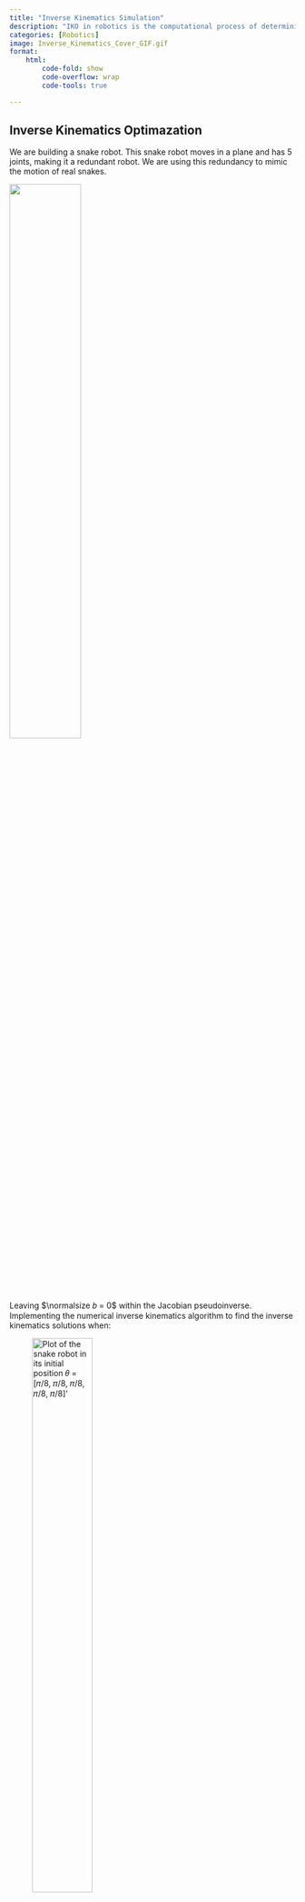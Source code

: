 ```yaml
---
title: "Inverse Kinematics Simulation"
description: "IKO in robotics is the computational process of determining optimal joint configurations to achieve a desired end-effector pose. It plays a vital role in tasks like motion planning and control, enhancing the accuracy of robotic movements"
categories: [Robotics]
image: Inverse_Kinematics_Cover_GIF.gif 
format:
    html: 
        code-fold: show
        code-overflow: wrap
        code-tools: true

---
```


## Inverse Kinematics Optimazation

We are building a snake robot. This snake robot moves in a plane and has 5 joints, making it a redundant robot. We are using this redundancy to mimic the motion of real snakes.

![](Images/Inv_diagram.png){fig-align="center" width=50%} 

Leaving $\normalsize 𝑏 = 0$ within the Jacobian pseudoinverse. Implementing the numerical inverse kinematics algorithm to find the inverse kinematics solutions when:


![Plot of the snake robot in its initial position 𝜃 = [𝜋/8, 𝜋/8, 𝜋/8, 𝜋/8, 𝜋/8]'](Images/Inverse_Default_plot.png){fig-align="center" width=50%} 



* **Case 1: 𝐿 = 1 and the desired end-effector pose is:**

**$\normalsize T_{sb} = [rotz(\pi/4), [3; 2; 0]; 0 \, 0 \, 0 \, 1]$**

### Implementations

#### Python

```python
import numpy as np
import matplotlib
import matplotlib.pyplot as plt
matplotlib.use('Agg')  # Set the backend to a non-interactive backend
import matplotlib.animation as animation
from matplotlib.animation import PillowWriter

# Define the necessary functions
def bracket3(S):
    return np.array([[0, -S[2], S[1]], [S[2], 0, -S[0]], [-S[1], S[0], 0]])

def expm(A):
    return np.linalg.matrix_power(np.eye(A.shape[0]) + A / 16, 16)

def adjointM(T):
    R = T[0:3, 0:3]
    p = T[0:3, 3]
    return np.block([[R, np.zeros((3, 3))], [bracket3(p) @ R, R]])

def r2axisangle(R):
    if np.linalg.norm(R - np.eye(3)) < 1e-3:
        return np.array([0, 0, 0])
    else:
        theta = np.arccos(0.5 * (np.trace(R) - 1))
        omega_hat = 1 / (2 * np.sin(theta)) * (R - R.T)
        omega = np.array([omega_hat[2, 1], omega_hat[0, 2], omega_hat[1, 0]])
        return omega * theta

def bracket_s(s):
    return np.array([[0, -s[2], s[1], s[3]], [s[2], 0, -s[0], s[4]], [-s[1], s[0], 0, s[5]], [0, 0, 0, 0]])

def fk(M, S, theta):
    T = np.eye(4)
    theta = np.atleast_1d(theta)
    for i in range(len(theta)):
        T = np.dot(T, expm(bracket_s(S[:, i]) * theta[i]))
    return np.dot(T, M)

def JacS(S, theta):
    T = np.eye(4)
    Js = np.zeros((6, len(theta)))
    for i in range(len(theta)):
        Si = S[:, i]
        Js[:, i] = adjointM(T) @ Si
        T = np.dot(T, expm(bracket_s(Si) * theta[i]))
    return Js

def rotz(angle):
    c, s = np.cos(angle), np.sin(angle)
    return np.array([[c, -s, 0], [s, c, 0], [0, 0, 1]])

# Initialize plot
fig, ax = plt.subplots()
ax.set_xlim(-6, 6)
ax.set_ylim(-6, 6)
ax.grid(True)
line, = ax.plot([], [], 'o-', color=[1, 0.5, 0], linewidth=4)
plt.ion()

# Initialize parameters
L = 1
theta = np.array([np.pi/8] * 5)

S1 = np.array([0, 0, 1, 0, 0, 0])
S2 = np.array([0, 0, 1, 0, -1 * L, 0])
S3 = np.array([0, 0, 1, 0, -2 * L, 0])
S4 = np.array([0, 0, 1, 0, -3 * L, 0])
S5 = np.array([0, 0, 1, 0, -4 * L, 0])

# Create S_eq by concatenating the individual S vectors horizontally
S = np.column_stack((S1, S2, S3, S4, S5))

M = np.vstack([np.hstack([np.eye(3), np.array([[5*L, 0, 0]]).T]), [0, 0, 0, 1]])
M1 = np.vstack([np.hstack([np.eye(3), np.array([[1*L, 0, 0]]).T]), [0, 0, 0, 1]])
M2 = np.vstack([np.hstack([np.eye(3), np.array([[2*L, 0, 0]]).T]), [0, 0, 0, 1]])
M3 = np.vstack([np.hstack([np.eye(3), np.array([[3*L, 0, 0]]).T]), [0, 0, 0, 1]])
M4 = np.vstack([np.hstack([np.eye(3), np.array([[4*L, 0, 0]]).T]), [0, 0, 0, 1]])

# Desired transformation
T_d = np.vstack([np.hstack([rotz(np.pi/4), np.array([[3, 2, 0]]).T]), [0, 0, 0, 1]])
Xd = np.concatenate([r2axisangle(T_d[0:3, 0:3]), T_d[0:3, 3]])

# Initial forward kinematics
T = fk(M, S, theta)
X = np.concatenate([r2axisangle(T[0:3, 0:3]), T[0:3, 3]])

# Animation function
def update(frame):
    global theta, T, X
    if np.linalg.norm(Xd - X) > 1e-1:
        # Calculate joint transformations
        T1 = fk(M1, S[:, 0:1], theta[0])
        T2 = fk(M2, S[:, 0:2], [theta[0], theta[1]])
        T3 = fk(M3, S[:, 0:3], [theta[0], theta[1], theta[2]])
        T4 = fk(M4, S[:, 0:4], [theta[0], theta[1], theta[2], theta[3]])
        P_v = np.array([[0, 0]] + [T1[0:2, 3]]+ [T2[0:2, 3]]+ [T3[0:2, 3]]+ [T4[0:2, 3]] + [T[0:2, 3]]).T
        
        # Draw the robot
        line.set_data(P_v[0, :], P_v[1, :])
        
        # Update Jacobians and compute delta_theta
        JS = JacS(S, theta)
        Jb = np.dot(adjointM(np.linalg.inv(T)), JS)
        J_geometric = np.block([[T[0:3, 0:3], np.zeros((3, 3))], [np.zeros((3, 3)), T[0:3, 0:3]]]) @ Jb
        V = Xd - X
        delta_theta = np.dot(np.linalg.pinv(J_geometric), V)
        
        # Update theta
        theta += 0.1 * delta_theta
        print(theta)
        T = fk(M, S, theta)
        X = np.concatenate([r2axisangle(T[0:3, 0:3]), T[0:3, 3]])

    return line,

# Create and save the animation
ani = animation.FuncAnimation(fig, update, frames=np.arange(100), interval=200, blit=False)

# Save the animation
writer = PillowWriter(fps=7)  
ani.save("Inverse_Kinematics_1.gif", writer=writer)
```


At each iteration we first plot the robot and save a video frame. Then we calculate the Jacobian and perform numerical inverse kinematics. The loop terminates when the actual pose is close to the desired pose.

#### MATLAB

<details>
<summary>Code</summary>

```matlab

close all
clear
clc

% create figure
figure
axis([-6, 6, -6, 6])
grid on
hold on

% save as a video file
v = VideoWriter('Inverse_Kinematics_1.mp4', 'MPEG-4');
v.FrameRate = 25;
open(v);

% initial joint values
L = 1;
theta = [pi/8; pi/8; pi/8; pi/8; pi/8];

S1 = [0 0 1 0 0 0]';
S2 = [0 0 1 0 -1*L 0]';
S3 = [0 0 1 0 -2*L 0]';
S4 = [0 0 1 0 -3*L 0]';
S5 = [0 0 1 0 -4*L 0]';

S_eq = [S1, S2, S3, S4, S5];   
M = [eye(3), [5*L;0;0]; 0 0 0 1];
M1 = [eye(3), [1*L;0;0]; 0 0 0 1];
M2 = [eye(3), [2*L;0;0]; 0 0 0 1];
M3 = [eye(3), [3*L;0;0]; 0 0 0 1];
M4 = [eye(3), [4*L;0;0]; 0 0 0 1];

% Given desired Transformation matrices T_d
T_d = [rotz(pi/4), [3;2;0]; 0 0 0 1];
Xd = [r2axisangle(T_d(1:3, 1:3)); T_d(1:3,4)];

% T with initial joint positions
T = fk(M, S_eq, theta);
X = [r2axisangle(T(1:3, 1:3)); T(1:3,4)];

while norm(Xd - X) > 1e-2

    p0 = [0; 0]; % plot the robot
    T1 = fk(M1, S1, theta(1)); % 1. get the position of each link
    T2 = fk(M2, [S1, S2], [theta(1), theta(2)]);
    T3 = fk(M3, [S1, S2, S3], [theta(1), theta(2), theta(3)]);
    T4 = fk(M4, [S1, S2, S3, S4], [theta(1), theta(2), theta(3), theta(4)]);
    P_v = [p0, T1(1:2, 4), T2(1:2, 4), T3(1:2, 4), T4(1:2, 4), T(1:2, 4)];

    cla; % 2. draw the robot and save the frame
    plot(P_v(1,:), P_v(2,:), 'o-', 'color',[1, 0.5, 0],'linewidth',4)
    drawnow
    frame = getframe(gcf);
    writeVideo(v, frame); % My Implementation for inverse kinematics calculation below

    JS = JacS(S_eq, theta); % Updated Space Jacobian
    Jb = adjointM(inv(T))*JS; %Updated Body Jacobian
    J = [T(1:3, 1:3) zeros(3); zeros(3) T(1:3, 1:3)] * Jb; % Updated Geometric Jacobian
    V = Xd - X;

    delta_theta = pinv(J)*V +(eye(5) - pinv(J)*J)*[0;0;0;0;0];

    theta = double(theta + 0.1 * delta_theta); % Updating theta until the while loop is satisfied to get the desired joint positions
    T = fk(M, S_eq, theta);
    X = [r2axisangle(T(1:3, 1:3)); T(1:3,4)];
end

close(v);
close all
```

</details>

#### Result:

<img src="Inverse_Kinematics_1.gif" alt="Animated GIF" loop width="50%" height="50%">


* **Case 2: 𝐿 = 1 and the desired end-effector pose is:**

**$\normalsize T_{sb} = [rotz(\pi/2), [-2; 4; 0]; 0 \, 0 \, 0 \, 1]$**

### Implementations

#### Python

```python
import numpy as np
import matplotlib
matplotlib.use('Agg')  # Set the backend to a non-interactive backend
import matplotlib.pyplot as plt
import matplotlib.animation as animation
from matplotlib.animation import PillowWriter

# Define the necessary functions
def bracket3(S):
    return np.array([[0, -S[2], S[1]], [S[2], 0, -S[0]], [-S[1], S[0], 0]])

def expm(A):
    return np.linalg.matrix_power(np.eye(A.shape[0]) + A / 16, 16)

def adjointM(T):
    R = T[0:3, 0:3]
    p = T[0:3, 3]
    return np.block([[R, np.zeros((3, 3))], [bracket3(p) @ R, R]])

def r2axisangle(R):
    if np.linalg.norm(R - np.eye(3)) < 1e-3:
        return np.array([0, 0, 0])
    else:
        theta = np.arccos(0.5 * (np.trace(R) - 1))
        omega_hat = 1 / (2 * np.sin(theta)) * (R - R.T)
        omega = np.array([omega_hat[2, 1], omega_hat[0, 2], omega_hat[1, 0]])
        return omega * theta

def bracket_s(s):
    return np.array([[0, -s[2], s[1], s[3]], [s[2], 0, -s[0], s[4]], [-s[1], s[0], 0, s[5]], [0, 0, 0, 0]])

def fk(M, S, theta):
    T = np.eye(4)
    theta = np.atleast_1d(theta)
    for i in range(len(theta)):
        T = np.dot(T, expm(bracket_s(S[:, i]) * theta[i]))
    return np.dot(T, M)

def JacS(S, theta):
    T = np.eye(4)
    Js = np.zeros((6, len(theta)))
    for i in range(len(theta)):
        Si = S[:, i]
        Js[:, i] = np.dot(adjointM(T), Si)
        T = np.dot(T, expm(bracket_s(Si) * theta[i]))
    return Js

def rotz(angle):
    c, s = np.cos(angle), np.sin(angle)
    return np.array([[c, -s, 0], [s, c, 0], [0, 0, 1]])

# Initialize plot
fig, ax = plt.subplots()
ax.set_xlim(-6, 6)
ax.set_ylim(-6, 6)
ax.grid(True)
line, = ax.plot([], [], 'o-', color=[1, 0.5, 0], linewidth=4)
plt.ion()

# Initialize parameters
L = 1
theta = np.array([np.pi/8] * 5)

S1 = np.array([0, 0, 1, 0, 0, 0])
S2 = np.array([0, 0, 1, 0, -1 * L, 0])
S3 = np.array([0, 0, 1, 0, -2 * L, 0])
S4 = np.array([0, 0, 1, 0, -3 * L, 0])
S5 = np.array([0, 0, 1, 0, -4 * L, 0])

# Create S_eq by concatenating the individual S vectors horizontally
S = np.column_stack((S1, S2, S3, S4, S5))

M = np.vstack([np.hstack([np.eye(3), np.array([[5*L, 0, 0]]).T]), [0, 0, 0, 1]])
M1 = np.vstack([np.hstack([np.eye(3), np.array([[1*L, 0, 0]]).T]), [0, 0, 0, 1]])
M2 = np.vstack([np.hstack([np.eye(3), np.array([[2*L, 0, 0]]).T]), [0, 0, 0, 1]])
M3 = np.vstack([np.hstack([np.eye(3), np.array([[3*L, 0, 0]]).T]), [0, 0, 0, 1]])
M4 = np.vstack([np.hstack([np.eye(3), np.array([[4*L, 0, 0]]).T]), [0, 0, 0, 1]])

# Desired transformation
T_d = np.vstack([np.hstack([rotz(np.pi/2), np.array([[-2, 4, 0]]).T]), [0, 0, 0, 1]])
Xd = np.concatenate([r2axisangle(T_d[0:3, 0:3]), T_d[0:3, 3]])

# Initial forward kinematics
T = fk(M, S, theta)
X = np.concatenate([r2axisangle(T[0:3, 0:3]), T[0:3, 3]])

# Animation function
def update(frame):
    global theta, T, X
    if np.linalg.norm(Xd - X) > 1e-1:
        # Calculate joint transformations
        T1 = fk(M1, S[:, 0:1], theta[0])
        T2 = fk(M2, S[:, 0:2], [theta[0], theta[1]])
        T3 = fk(M3, S[:, 0:3], [theta[0], theta[1], theta[2]])
        T4 = fk(M4, S[:, 0:4], [theta[0], theta[1], theta[2], theta[3]])
        P_v = np.array([[0, 0]] + [T1[0:2, 3]]+ [T2[0:2, 3]]+ [T3[0:2, 3]]+ [T4[0:2, 3]] + [T[0:2, 3]]).T
        
        # Draw the robot
        line.set_data(P_v[0, :], P_v[1, :])
        
        # Update Jacobians and compute delta_theta
        JS = JacS(S, theta)
        Jb = np.dot(adjointM(np.linalg.inv(T)), JS)
        J_geometric = np.block([[T[0:3, 0:3], np.zeros((3, 3))], [np.zeros((3, 3)), T[0:3, 0:3]]]) @ Jb
        V = Xd - X
        delta_theta = np.dot(np.linalg.pinv(J_geometric), V)
        
        # Update theta
        theta += 0.1 * delta_theta
        print(theta)
        T = fk(M, S, theta)
        X = np.concatenate([r2axisangle(T[0:3, 0:3]), T[0:3, 3]])

    return line,

# Create and save the animation
ani = animation.FuncAnimation(fig, update, frames=np.arange(100), interval=200, blit=False)

# Save the animation
writer = PillowWriter(fps=7)  
ani.save("Inverse_Kinematics_2.gif", writer=writer)
```


#### MATLAB

<details>
<summary>Code</summary>

```matlab

close all
clear
clc

% create figure
figure
axis([-6, 6, -6, 6])
grid on
hold on

% save as a video file
v = VideoWriter('Inverse_Kinematics_2.mp4', 'MPEG-4');
v.FrameRate = 25;
open(v);

% initial joint values
L = 1;
theta = [pi/8; pi/8; pi/8; pi/8; pi/8];

S1 = [0 0 1 0 0 0]';
S2 = [0 0 1 0 -1*L 0]';
S3 = [0 0 1 0 -2*L 0]';
S4 = [0 0 1 0 -3*L 0]';
S5 = [0 0 1 0 -4*L 0]';

S_eq = [S1, S2, S3, S4, S5];   
M = [eye(3), [5*L;0;0]; 0 0 0 1];
M1 = [eye(3), [1*L;0;0]; 0 0 0 1];
M2 = [eye(3), [2*L;0;0]; 0 0 0 1];
M3 = [eye(3), [3*L;0;0]; 0 0 0 1];
M4 = [eye(3), [4*L;0;0]; 0 0 0 1];

% Given desired Transformation matrices T_d
T_d = [rotz(pi/4), [-2;4;0]; 0 0 0 1];
Xd = [r2axisangle(T_d(1:3, 1:3)); T_d(1:3,4)];

% T with initial joint positions
T = fk(M, S_eq, theta);
X = [r2axisangle(T(1:3, 1:3)); T(1:3,4)];

while norm(Xd - X) > 1e-2

    p0 = [0; 0]; % plot the robot
    T1 = fk(M1, S1, theta(1)); % 1. get the position of each link
    T2 = fk(M2, [S1, S2], [theta(1), theta(2)]);
    T3 = fk(M3, [S1, S2, S3], [theta(1), theta(2), theta(3)]);
    T4 = fk(M4, [S1, S2, S3, S4], [theta(1), theta(2), theta(3), theta(4)]);
    P_v = [p0, T1(1:2, 4), T2(1:2, 4), T3(1:2, 4), T4(1:2, 4), T(1:2, 4)];

    cla; % 2. draw the robot and save the frame
    plot(P_v(1,:), P_v(2,:), 'o-', 'color',[1, 0.5, 0],'linewidth',4)
    drawnow
    frame = getframe(gcf);
    writeVideo(v, frame); % My Implementation for inverse kinematics calculation below

    JS = JacS(S_eq, theta); % Updated Space Jacobian
    Jb = adjointM(inv(T))*JS; %Updated Body Jacobian
    J = [T(1:3, 1:3) zeros(3); zeros(3) T(1:3, 1:3)] * Jb; % Updated Geometric Jacobian
    V = Xd - X;

    delta_theta = pinv(J)*V +(eye(5) - pinv(J)*J)*[0;0;0;0;0];

    theta = double(theta + 0.1 * delta_theta); % Updating theta until the while loop is satisfied to get the desired joint positions
    T = fk(M, S_eq, theta);
    X = [r2axisangle(T(1:3, 1:3)); T(1:3,4)];
end

close(v);
close all
```

</details>

#### Result:

<img src="Inverse_Kinematics_2.gif" alt="Animated GIF" loop width="50%" height="50%">


* **Case 3: 𝐿 = 1 and the desired end-effector pose is:**

**$\normalsize T_{sb} = [rotz(0), [3; -1; 0]; 0 \, 0 \, 0 \, 1]$**

### Implementations

#### Python

```python
import numpy as np
import matplotlib
matplotlib.use('Agg')  # Set the backend to a non-interactive backend
import matplotlib.pyplot as plt
import matplotlib.animation as animation
from matplotlib.animation import PillowWriter

# Define the necessary functions
def bracket3(S):
    return np.array([[0, -S[2], S[1]], [S[2], 0, -S[0]], [-S[1], S[0], 0]])

def expm(A):
    return np.linalg.matrix_power(np.eye(A.shape[0]) + A / 16, 16)

def adjointM(T):
    R = T[0:3, 0:3]
    p = T[0:3, 3]
    return np.block([[R, np.zeros((3, 3))], [bracket3(p) @ R, R]])

def r2axisangle(R):
    if np.linalg.norm(R - np.eye(3)) < 1e-3:
        return np.array([0, 0, 0])
    else:
        trace = np.clip((np.trace(R) - 1) / 2, -1, 1)  # Clip trace to the valid range
        if trace < -1:
            trace = -1
        elif trace > 1:
            trace = 1
        theta = np.arccos(0.5*trace)
        omega_hat = 1 / (2 * np.sin(theta)) * (R - R.T)
        omega = np.array([omega_hat[2, 1], omega_hat[0, 2], omega_hat[1, 0]])
        return omega * theta

def bracket_s(s):
    return np.array([[0, -s[2], s[1], s[3]], [s[2], 0, -s[0], s[4]], [-s[1], s[0], 0, s[5]], [0, 0, 0, 0]])

def fk(M, S, theta):
    T = np.eye(4)
    theta = np.atleast_1d(theta)
    for i in range(len(theta)):
        T = np.dot(T, expm(bracket_s(S[:, i]) * theta[i]))
    return np.dot(T, M)

def JacS(S, theta):
    T = np.eye(4)
    Js = np.zeros((6, len(theta)))
    for i in range(len(theta)):
        Si = S[:, i]
        Js[:, i] = np.dot(adjointM(T), Si)
        T = np.dot(T, expm(bracket_s(Si) * theta[i]))
    return Js

def rotz(angle):
    c, s = np.cos(angle), np.sin(angle)
    return np.array([[c, -s, 0], [s, c, 0], [0, 0, 1]])

# Initialize plot
fig, ax = plt.subplots()
ax.set_xlim(-6, 6)
ax.set_ylim(-6, 6)
ax.grid(True)
line, = ax.plot([], [], 'o-', color=[1, 0.5, 0], linewidth=4)
plt.ion()

# Initialize parameters
L = 1
theta = np.array([np.pi/8] * 5)

S1 = np.array([0, 0, 1, 0, 0, 0])
S2 = np.array([0, 0, 1, 0, -1 * L, 0])
S3 = np.array([0, 0, 1, 0, -2 * L, 0])
S4 = np.array([0, 0, 1, 0, -3 * L, 0])
S5 = np.array([0, 0, 1, 0, -4 * L, 0])

# Create S_eq by concatenating the individual S vectors horizontally
S = np.column_stack((S1, S2, S3, S4, S5))

M = np.vstack([np.hstack([np.eye(3), np.array([[5*L, 0, 0]]).T]), [0, 0, 0, 1]])
M1 = np.vstack([np.hstack([np.eye(3), np.array([[1*L, 0, 0]]).T]), [0, 0, 0, 1]])
M2 = np.vstack([np.hstack([np.eye(3), np.array([[2*L, 0, 0]]).T]), [0, 0, 0, 1]])
M3 = np.vstack([np.hstack([np.eye(3), np.array([[3*L, 0, 0]]).T]), [0, 0, 0, 1]])
M4 = np.vstack([np.hstack([np.eye(3), np.array([[4*L, 0, 0]]).T]), [0, 0, 0, 1]])

# Desired transformation
T_d = np.vstack([np.hstack([rotz(0), np.array([[3, -1, 0]]).T]), [0, 0, 0, 1]])
Xd = np.concatenate([r2axisangle(T_d[0:3, 0:3]), T_d[0:3, 3]])

# Initial forward kinematics
T = fk(M, S, theta)
X = np.concatenate([r2axisangle(T[0:3, 0:3]), T[0:3, 3]])

# Animation function
def update(frame):
    global theta, T, X
    if np.linalg.norm(Xd - X) > 1e-1:
        # Calculate joint transformations
        T1 = fk(M1, S[:, 0:1], theta[0])
        T2 = fk(M2, S[:, 0:2], [theta[0], theta[1]])
        T3 = fk(M3, S[:, 0:3], [theta[0], theta[1], theta[2]])
        T4 = fk(M4, S[:, 0:4], [theta[0], theta[1], theta[2], theta[3]])
        P_v = np.array([[0, 0]] + [T1[0:2, 3]]+ [T2[0:2, 3]]+ [T3[0:2, 3]]+ [T4[0:2, 3]] + [T[0:2, 3]]).T
        
        # Draw the robot
        line.set_data(P_v[0, :], P_v[1, :])
        
        # Update Jacobians and compute delta_theta
        JS = JacS(S, theta)
        Jb = np.dot(adjointM(np.linalg.inv(T)), JS)
        J_geometric = np.block([[T[0:3, 0:3], np.zeros((3, 3))], [np.zeros((3, 3)), T[0:3, 0:3]]]) @ Jb
        V = Xd - X
        delta_theta = np.dot(np.linalg.pinv(J_geometric), V)
        
        # Update theta
        theta += 0.1 * delta_theta
        print(theta)
        T = fk(M, S, theta)
        X = np.concatenate([r2axisangle(T[0:3, 0:3]), T[0:3, 3]])

    return line,

# Create and save the animation
ani = animation.FuncAnimation(fig, update, frames=np.arange(100), interval=200, blit=False)

# Save the animation
writer = PillowWriter(fps=7)  
ani.save("Inverse_Kinematics_3.gif", writer=writer)
```


#### MATLAB

<details>
<summary>Code</summary>

```matlab

close all
clear
clc

% create figure
figure
axis([-6, 6, -6, 6])
grid on
hold on

% save as a video file
v = VideoWriter('Inverse_Kinematics_3.mp4', 'MPEG-4');
v.FrameRate = 25;
open(v);

% initial joint values
L = 1;
theta = [pi/8; pi/8; pi/8; pi/8; pi/8];

S1 = [0 0 1 0 0 0]';
S2 = [0 0 1 0 -1*L 0]';
S3 = [0 0 1 0 -2*L 0]';
S4 = [0 0 1 0 -3*L 0]';
S5 = [0 0 1 0 -4*L 0]';

S_eq = [S1, S2, S3, S4, S5];   
M = [eye(3), [5*L;0;0]; 0 0 0 1];
M1 = [eye(3), [1*L;0;0]; 0 0 0 1];
M2 = [eye(3), [2*L;0;0]; 0 0 0 1];
M3 = [eye(3), [3*L;0;0]; 0 0 0 1];
M4 = [eye(3), [4*L;0;0]; 0 0 0 1];

% Given desired Transformation matrices T_d
T_d = [rotz(0), [3;-1;0]; 0 0 0 1];
Xd = [r2axisangle(T_d(1:3, 1:3)); T_d(1:3,4)];

% T with initial joint positions
T = fk(M, S_eq, theta);
X = [r2axisangle(T(1:3, 1:3)); T(1:3,4)];

while norm(Xd - X) > 1e-2

    p0 = [0; 0]; % plot the robot
    T1 = fk(M1, S1, theta(1)); % 1. get the position of each link
    T2 = fk(M2, [S1, S2], [theta(1), theta(2)]);
    T3 = fk(M3, [S1, S2, S3], [theta(1), theta(2), theta(3)]);
    T4 = fk(M4, [S1, S2, S3, S4], [theta(1), theta(2), theta(3), theta(4)]);
    P_v = [p0, T1(1:2, 4), T2(1:2, 4), T3(1:2, 4), T4(1:2, 4), T(1:2, 4)];

    cla; % 2. draw the robot and save the frame
    plot(P_v(1,:), P_v(2,:), 'o-', 'color',[1, 0.5, 0],'linewidth',4)
    drawnow
    frame = getframe(gcf);
    writeVideo(v, frame); % My Implementation for inverse kinematics calculation below

    JS = JacS(S_eq, theta); % Updated Space Jacobian
    Jb = adjointM(inv(T))*JS; %Updated Body Jacobian
    J = [T(1:3, 1:3) zeros(3); zeros(3) T(1:3, 1:3)] * Jb; % Updated Geometric Jacobian
    V = Xd - X;

    delta_theta = pinv(J)*V +(eye(5) - pinv(J)*J)*[0;0;0;0;0];

    theta = double(theta + 0.1 * delta_theta); % Updating theta until the while loop is satisfied to get the desired joint positions
    T = fk(M, S_eq, theta);
    X = [r2axisangle(T(1:3, 1:3)); T(1:3,4)];
end

close(v);
close all
```
</details>

#### Result:

<img src="Inverse_Kinematics_3.gif" alt="Animated GIF" loop width="50%" height="50%">


## Jacobian Pseudoinverse and Redundancy

This problem continues exploring the redundant snake robot used simulated above. So far we have left $\normalsize 𝑏 = 0$ in our Jacobian pseudoinverse. More generally, choosing $\normalsize 𝑏$ allows us to set a secondary objective for the inverse kinematics of redundant robots.

Here we establish that numerical inverse kinematics finds a solution for $\normalsize \theta$ such that $\normalsize T_{sb}(\theta)$ equals the desired end-effector pose. But when working with redundant robots, multiple solutions are often possible. Choosing $\normalsize 𝑏$ affects which of these solutions the algorithm selects.

Now I set $\normalsize 𝑏$ as the following vector (and update $\normalsize 𝑏$ as $\normalsize \theta_1$ changes):

$$\normalsize b = \left(\begin{array}{cc} 
-\theta_1(0)\\
0\\
0\\
0\\
0\\
\end{array}\right)
$$

Which is a $\normalsize (6 * 1) \, vector$

* Equation: $\normalsize \delta\theta = pinv(J)*V + (I - pinv(J)*J)*b$

**Here we change the delta_theta by manipulating the pseudoinverse and introducing the null-space**

Note: $\normalsize 𝑏$ was a zero vector till now for all the three cases, but now we will notice the change for Case 3:

**CASE 3: Modified delta_theta for Redundancy**

### Implementations

#### Python

```python
import numpy as np
import matplotlib
matplotlib.use('Agg')  # Set the backend to a non-interactive backend
import matplotlib.pyplot as plt
import matplotlib.animation as animation
from matplotlib.animation import PillowWriter

# Define the necessary functions
def bracket3(S):
    return np.array([[0, -S[2], S[1]], [S[2], 0, -S[0]], [-S[1], S[0], 0]])

def expm(A):
    return np.linalg.matrix_power(np.eye(A.shape[0]) + A / 16, 16)

def adjointM(T):
    R = T[0:3, 0:3]
    p = T[0:3, 3]
    return np.block([[R, np.zeros((3, 3))], [bracket3(p) @ R, R]])

def r2axisangle(R):
    if np.linalg.norm(R - np.eye(3)) < 1e-3:
        return np.array([0, 0, 0])
    else:
        trace = np.clip((np.trace(R) - 1) / 2, -1, 1)  # Clip trace to the valid range
        if trace < -1:
            trace = -1
        elif trace > 1:
            trace = 1
        theta = np.arccos(0.5*trace)
        omega_hat = 1 / (2 * np.sin(theta)) * (R - R.T)
        omega = np.array([omega_hat[2, 1], omega_hat[0, 2], omega_hat[1, 0]])
        return omega * theta

def bracket_s(s):
    return np.array([[0, -s[2], s[1], s[3]], [s[2], 0, -s[0], s[4]], [-s[1], s[0], 0, s[5]], [0, 0, 0, 0]])

def fk(M, S, theta):
    T = np.eye(4)
    theta = np.atleast_1d(theta)
    for i in range(len(theta)):
        T = np.dot(T, expm(bracket_s(S[:, i]) * theta[i]))
    return np.dot(T, M)

def JacS(S, theta):
    T = np.eye(4)
    Js = np.zeros((6, len(theta)))
    for i in range(len(theta)):
        Si = S[:, i]
        Js[:, i] = np.dot(adjointM(T), Si)
        T = np.dot(T, expm(bracket_s(Si) * theta[i]))
    return Js

def rotz(angle):
    c, s = np.cos(angle), np.sin(angle)
    return np.array([[c, -s, 0], [s, c, 0], [0, 0, 1]])

# Initialize plot
fig, ax = plt.subplots()
ax.set_xlim(-6, 6)
ax.set_ylim(-6, 6)
ax.grid(True)
line, = ax.plot([], [], 'o-', color=[1, 0.5, 0], linewidth=4)
plt.ion()

# Initialize parameters
L = 1
theta = np.array([np.pi/8] * 5)

S1 = np.array([0, 0, 1, 0, 0, 0])
S2 = np.array([0, 0, 1, 0, -1 * L, 0])
S3 = np.array([0, 0, 1, 0, -2 * L, 0])
S4 = np.array([0, 0, 1, 0, -3 * L, 0])
S5 = np.array([0, 0, 1, 0, -4 * L, 0])

# Create S_eq by concatenating the individual S vectors horizontally
S = np.column_stack((S1, S2, S3, S4, S5))

M = np.vstack([np.hstack([np.eye(3), np.array([[5*L, 0, 0]]).T]), [0, 0, 0, 1]])
M1 = np.vstack([np.hstack([np.eye(3), np.array([[1*L, 0, 0]]).T]), [0, 0, 0, 1]])
M2 = np.vstack([np.hstack([np.eye(3), np.array([[2*L, 0, 0]]).T]), [0, 0, 0, 1]])
M3 = np.vstack([np.hstack([np.eye(3), np.array([[3*L, 0, 0]]).T]), [0, 0, 0, 1]])
M4 = np.vstack([np.hstack([np.eye(3), np.array([[4*L, 0, 0]]).T]), [0, 0, 0, 1]])

# Desired transformation
T_d = np.vstack([np.hstack([rotz(0), np.array([[3, -1, 0]]).T]), [0, 0, 0, 1]])
Xd = np.concatenate([r2axisangle(T_d[0:3, 0:3]), T_d[0:3, 3]])

# Initial forward kinematics
T = fk(M, S, theta)
X = np.concatenate([r2axisangle(T[0:3, 0:3]), T[0:3, 3]])

# Animation function
def update(frame):
    global theta, T, X
    if np.linalg.norm(Xd - X) > 1e-1:
        # Calculate joint transformations
        T1 = fk(M1, S[:, 0:1], theta[0])
        T2 = fk(M2, S[:, 0:2], [theta[0], theta[1]])
        T3 = fk(M3, S[:, 0:3], [theta[0], theta[1], theta[2]])
        T4 = fk(M4, S[:, 0:4], [theta[0], theta[1], theta[2], theta[3]])
        P_v = np.array([[0, 0]] + [T1[0:2, 3]]+ [T2[0:2, 3]]+ [T3[0:2, 3]]+ [T4[0:2, 3]] + [T[0:2, 3]]).T
        
        # Draw the robot
        line.set_data(P_v[0, :], P_v[1, :])
        
        # Update Jacobians and compute delta_theta
        JS = JacS(S, theta)
        Jb = np.dot(adjointM(np.linalg.inv(T)), JS)
        J_geometric = np.block([[T[0:3, 0:3], np.zeros((3, 3))], [np.zeros((3, 3)), T[0:3, 0:3]]]) @ Jb
        V = Xd - X

        # [del_theta = pinv(J)*V + (I - pinv(J)*J)*b] <- Updated delta_theta to include the null-space with the specified b vector
        delta_theta = np.dot(np.linalg.pinv(J_geometric), V) + np.dot((np.eye(5) - np.dot(np.linalg.pinv(J_geometric), J_geometric)), np.array([-theta[0], 0, 0, 0, 0]))
        
        # Update theta
        theta += 0.1 * delta_theta
        print(theta)
        T = fk(M, S, theta)
        X = np.concatenate([r2axisangle(T[0:3, 0:3]), T[0:3, 3]])

    return line,

# Create and save the animation
ani = animation.FuncAnimation(fig, update, frames=np.arange(100), interval=200, blit=False)

# Save the animation
writer = PillowWriter(fps=7)  
ani.save("Inverse_Kinematics_Null.gif", writer=writer)
```


#### MATLAB

<details>
<summary>Code</summary>

```matlab

close all
clear
clc

% create figure
figure
axis([-6, 6, -6, 6])
grid on
hold on

% save as a video file
v = VideoWriter('Inverse_Kinematics_3_null_space.mp4', 'MPEG-4');
v.FrameRate = 25;
open(v);

% initial joint values
L = 1;
theta = [pi/8; pi/8; pi/8; pi/8; pi/8];

S1 = [0 0 1 0 0 0]';
S2 = [0 0 1 0 -1*L 0]';
S3 = [0 0 1 0 -2*L 0]';
S4 = [0 0 1 0 -3*L 0]';
S5 = [0 0 1 0 -4*L 0]';

S_eq = [S1, S2, S3, S4, S5];   
M = [eye(3), [5*L;0;0]; 0 0 0 1];
M1 = [eye(3), [1*L;0;0]; 0 0 0 1];
M2 = [eye(3), [2*L;0;0]; 0 0 0 1];
M3 = [eye(3), [3*L;0;0]; 0 0 0 1];
M4 = [eye(3), [4*L;0;0]; 0 0 0 1];

% Given desired Transformation matrices T_d
T_d = [rotz(0), [3;-1;0]; 0 0 0 1];
Xd = [r2axisangle(T_d(1:3, 1:3)); T_d(1:3,4)];

% T with initial joint positions
T = fk(M, S_eq, theta);
X = [r2axisangle(T(1:3, 1:3)); T(1:3,4)];

while norm(Xd - X) > 1e-2

    p0 = [0; 0]; % plot the robot
    T1 = fk(M1, S1, theta(1)); % 1. get the position of each link
    T2 = fk(M2, [S1, S2], [theta(1), theta(2)]);
    T3 = fk(M3, [S1, S2, S3], [theta(1), theta(2), theta(3)]);
    T4 = fk(M4, [S1, S2, S3, S4], [theta(1), theta(2), theta(3), theta(4)]);
    P_v = [p0, T1(1:2, 4), T2(1:2, 4), T3(1:2, 4), T4(1:2, 4), T(1:2, 4)];

    cla; % 2. draw the robot and save the frame
    plot(P_v(1,:), P_v(2,:), 'o-', 'color',[1, 0.5, 0],'linewidth',4)
    drawnow
    frame = getframe(gcf);
    writeVideo(v, frame); % My Implementation for inverse kinematics calculation below

    JS = JacS(S_eq, theta); % Updated Space Jacobian
    Jb = adjointM(inv(T))*JS; %Updated Body Jacobian
    J = [T(1:3, 1:3) zeros(3); zeros(3) T(1:3, 1:3)] * Jb; % Updated Geometric Jacobian
    V = Xd - X;

    delta_theta = pinv(J)*V +(eye(5) - pinv(J)*J)*[-theta(1);0;0;0;0];

    theta = double(theta + 0.1 * delta_theta); % Updating theta until the while loop is satisfied to get the desired joint positions
    T = fk(M, S_eq, theta);
    X = [r2axisangle(T(1:3, 1:3)); T(1:3,4)];
end

close(v);
close all
```

</details>

#### Result:

<img src="Inverse_Kinematics_Null.gif" alt="Animated GIF" loop width="50%" height="50%">


#### The final joint positions (with due approximation):

* ### Case 3 with $\normalsize 𝑏 = 0$:
$$\normalsize \theta = \left(\begin{array}{cc} 
−1.51\\
0.29\\
1.36\\
0.78\\
−0.92
\end{array}\right)
$$

* #### Case 3 with $\normalsize 𝑏 = -\theta(1)$:
$$\normalsize \theta = \left(\begin{array}{cc} 
−0.38\\
−1.40\\
1.20\\
1.70\\
−1.12
\end{array}\right)
$$

Comparing these two results, we have that |$\normalsize \theta_1$| is smaller (and $\normalsize \theta_1$ is closer to zero) with the secondary objective:

* ##### $\normalsize 0.38 < 1.51$

There are several reasons why we may want to minimize a joint angle:

    • The actuator at that joint moves more slowly than the other actuators.

    • Moving the actuator at that joint consumes more power as compared to the other actuators along the robot arm.

    • We want to avoid colliding with an obstacle, and we need to keep one or more joints at a specific angle to avoid that obstacle


```{=html}
<script>
const tooltipTriggerList = document.querySelectorAll('[data-bs-toggle="tooltip"]')
const tooltipList = [...tooltipTriggerList].map(tooltipTriggerEl => new bootstrap.Tooltip(tooltipTriggerEl))
</script>
<style>
div#quarto-sidebar-glass { display: none !important; }
ul.navbar-nav.navbar-nav-scroll { -webkit-flex-direction: row !important; }
/* #quarto-sidebar { padding: 5px; }
#quarto-sidebar > * { padding: 5px; }
div.sidebar-menu-container > * { padding: 5px 5px 5px 5px; }
#quarto-margin-sidebar { padding: 40px; } */
</style>
```